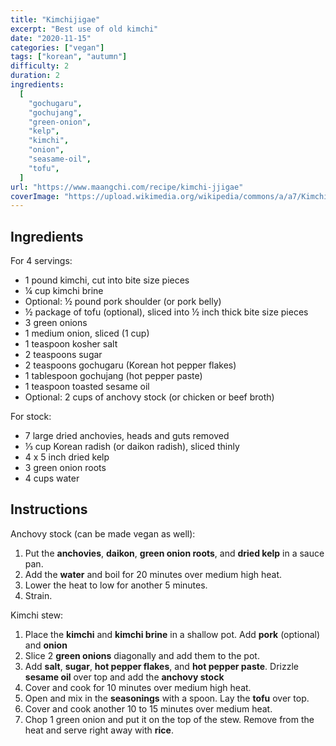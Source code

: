 ```yaml
---
title: "Kimchijigae"
excerpt: "Best use of old kimchi"
date: "2020-11-15"
categories: ["vegan"]
tags: ["korean", "autumn"]
difficulty: 2
duration: 2
ingredients:
  [
    "gochugaru",
    "gochujang",
    "green-onion",
    "kelp",
    "kimchi",
    "onion",
    "seasame-oil",
    "tofu",
  ]
url: "https://www.maangchi.com/recipe/kimchi-jjigae"
coverImage: "https://upload.wikimedia.org/wikipedia/commons/a/a7/Kimchijigae.jpg"
---
```


## Ingredients

For 4 servings:

- 1 pound kimchi, cut into bite size pieces
- ¼ cup kimchi brine
- Optional: ½ pound pork shoulder (or pork belly)
- ½ package of tofu (optional), sliced into ½ inch thick bite size pieces
- 3 green onions
- 1 medium onion, sliced (1 cup)
- 1 teaspoon kosher salt
- 2 teaspoons sugar
- 2 teaspoons gochugaru (Korean hot pepper flakes)
- 1 tablespoon gochujang (hot pepper paste)
- 1 teaspoon toasted sesame oil
- Optional: 2 cups of anchovy stock (or chicken or beef broth)

For stock:

- 7 large dried anchovies, heads and guts removed
- ⅓ cup Korean radish (or daikon radish), sliced thinly
- 4 x 5 inch dried kelp
- 3 green onion roots
- 4 cups water

## Instructions

Anchovy stock (can be made vegan as well):

1. Put the **anchovies**, **daikon**, **green onion roots**, and **dried kelp** in a sauce pan.
2. Add the **water** and boil for 20 minutes over medium high heat.
3. Lower the heat to low for another 5 minutes.
4. Strain.

Kimchi stew:

1. Place the **kimchi** and **kimchi brine** in a shallow pot. Add **pork** (optional) and **onion**
2. Slice 2 **green onions** diagonally and add them to the pot.
3. Add **salt**, **sugar**, **hot pepper flakes**, and **hot pepper paste**. Drizzle **sesame oil** over top and add the **anchovy stock**
4. Cover and cook for 10 minutes over medium high heat.
5. Open and mix in the **seasonings** with a spoon. Lay the **tofu** over top.
6. Cover and cook another 10 to 15 minutes over medium heat.
7. Chop 1 green onion and put it on the top of the stew. Remove from the heat and serve right away with **rice**.
